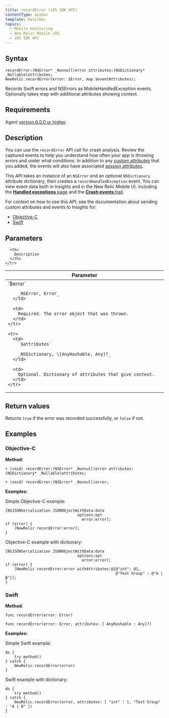 ```yaml
---
title: recordError (iOS SDK API)
contentType: apiDoc
template: basicDoc
topics:
  - Mobile monitoring
  - New Relic Mobile iOS
  - iOS SDK API
---
```


## Syntax

```
recordError:(NSError* _Nonnull)error attributes:(NSDictionary* _Nullable)attributes;
NewRelic.recordError(error: $Error, map $eventAttributes);
```

Records Swift errors and NSErrors as MobileHandledException events. Optionally takes map with additional attributes showing context.

## Requirements

Agent [version 6.0.0 or higher](https://docs.newrelic.com/docs/release-notes/mobile-release-notes/ios-release-notes/ios-agent-600).

## Description

You can use the `recordError` API call for crash analysis. Review the captured events to help you understand how often your app is throwing errors and under what conditions. In addition to any [custom attributes](/docs/mobile-monitoring/new-relic-mobile/maintenance/add-custom-data-new-relic-mobile) that you added, the events will also have associated [session attributes](/docs/insights/insights-data-sources/default-attributes/mobile-default-attributes-insights).

This API takes an instance of an `NSError` and an optional `NSDictionary` attribute dictionary, then creates a `recordHandledException` event. You can view event data both in Insights and in the New Relic Mobile UI, including the [**Handled exceptions** page](/docs/mobile-monitoring/mobile-monitoring-ui/crashes/handled-exceptions-analyze-trends-prevent-crashes) and the [**Crash events** trail](/docs/mobile-monitoring/mobile-monitoring-ui/crashes/mobile-crash-event-trail).

For context on how to use this API, see the documentation about sending custom attributes and events to Insights for:

* [Objective-C](https://docs.newrelic.com/docs/mobile-monitoring/new-relic-mobile-ios/install-configure/work-ios-sdk-api#objc-custom-att-events)
* [Swift](/docs/mobile-monitoring/new-relic-mobile-ios/install-configure/work-ios-sdk-api#swift-custom-att-events)

## Parameters

<Table>
  <thead>
    <tr>
      <th width="25%">
        Parameter
      </th>

      <th>
        Description
      </th>
    </tr>
  </thead>

  <tbody>
    <tr>
      <td>
        `$error`

        _NSError, Error_
      </td>

      <td>
        Required. The error object that was thrown.
      </td>
    </tr>

    <tr>
      <td>
        `$attributes​`

        _NSDictionary, \[AnyHashable, Any]?_
      </td>

      <td>
        Optional. Dictionary of attributes that give context.
      </td>
    </tr>
  </tbody>
</Table>

## Return values

Returns `true` if the error was recorded successfully, or `false` if not.

## Examples

### Objective-C

**Method:**

```
+ (void) recordError:(NSError* _Nonnull)error attributes:(NSDictionary* _Nullable)attributes;

+ (void) recordError:(NSError* _Nonnull)error;
```

**Examples:**

Simple Objective-C example:

```
[NSJSONSerialization JSONObjectWithData:data
                                options:opt
                                  error:error];
if (error) {
    [NewRelic recordError:error];
}
```

Objective-C example with dictionary:

```
[NSJSONSerialization JSONObjectWithData:data
                                options:opt
                                  error:error];
if (error) {
    [NewRelic recordError:error withAttributes:@{@"int": @1,
                                                 @"Test Group" : @"A | B"}];
}
```

### Swift

**Method**:

```
func recordError(error: Error)

func recordError(error: Error, attributes: [ AnyHashable : Any]?)
```

**Examples:**

Simple Swift example:

```
do {
    try method()
} catch {
    NewRelic.recordError(error)
}
```

Swift example with dictionary:

```
do {
    try method()
} catch {
    NewRelic.recordError(error, attributes: [ "int" : 1, "Test Group" : "A | B" ])
}
```

